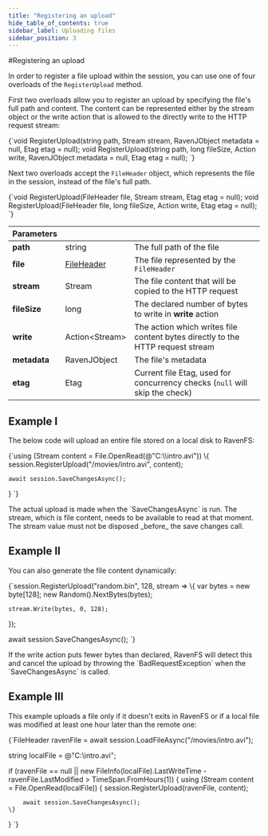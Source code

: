 ```yaml
---
title: "Registering an upload"
hide_table_of_contents: true
sidebar_label: Uploading files
sidebar_position: 3
---
```






<LanguageSwitcher supportedLanguages={supportedLanguages} />
<LanguageContent language="csharp">
#Registering an upload

In order to register a file upload within the session, you can use one of four overloads of the `RegisterUpload` method.



First two overloads allow you to register an upload by specifying the file's full path and content. The content can be represented either by the stream object or the write action that is allowed to the directly write to the HTTP request stream:

<TabItem value="register_upload_1" label="register_upload_1">
<CodeBlock language="csharp">
{`void RegisterUpload(string path, Stream stream, RavenJObject metadata = null, Etag etag = null);
void RegisterUpload(string path, long fileSize, Action<Stream> write, RavenJObject metadata = null, Etag etag = null);
`}
</CodeBlock>
</TabItem>

Next two overloads accept the `FileHeader` object, which represents the file in the session, instead of the file's full path.

<TabItem value="register_upload_2" label="register_upload_2">
<CodeBlock language="csharp">
{`void RegisterUpload(FileHeader file, Stream stream, Etag etag = null);
void RegisterUpload(FileHeader file, long fileSize, Action<Stream> write, Etag etag = null);
`}
</CodeBlock>
</TabItem>

| Parameters | | |
| ------------- | ------------- | ----- |
| **path** | string | The full path of the file |
| **file** | [FileHeader](../../../glossary/file-header.mdx) | The file represented by the `FileHeader` |
| **stream** | Stream | The file content that will be copied to the HTTP request |
| **fileSize** | long | The declared number of bytes to write in **write** action |
| **write** | Action&lt;Stream&gt; | The action which writes file content bytes directly to the HTTP request stream |
| **metadata** | RavenJObject | The file's metadata |
| **etag** | Etag | Current file Etag, used for concurrency checks (`null` will skip the check) |

## Example I

The below code will upload an entire file stored on a local disk to RavenFS:

<TabItem value="register_upload_3" label="register_upload_3">
<CodeBlock language="csharp">
{`using (Stream content = File.OpenRead(@"C:\\intro.avi"))
\{
	session.RegisterUpload("/movies/intro.avi", content);

	await session.SaveChangesAsync();
\}
`}
</CodeBlock>
</TabItem>

<Admonition type="info" title="File content" id="file-content" href="#file-content">
The actual upload is made when the `SaveChangesAsync` is run. The stream, which is file content, needs to be available to read at that moment.
The stream value must not be disposed _before_ the save changes call.
</Admonition>

## Example II

You can also generate the file content dynamically:

<TabItem value="register_upload_4" label="register_upload_4">
<CodeBlock language="csharp">
{`session.RegisterUpload("random.bin", 128, stream =>
\{
	var bytes = new byte[128];
	new Random().NextBytes(bytes);

	stream.Write(bytes, 0, 128);
\});

await session.SaveChangesAsync();
`}
</CodeBlock>
</TabItem>

<Admonition type="warning" title="Possible `BadRequestException`" id="possible-badrequestexception" href="#possible-badrequestexception">
If the write action puts fewer bytes than declared, RavenFS will detect this and cancel the upload by throwing the `BadRequestException` when the `SaveChangesAsync` is called.
</Admonition>

## Example III

This example uploads a file only if it doesn't exits in RavenFS or if a local file was modified at least one hour later than the remote one:

<TabItem value="register_upload_5" label="register_upload_5">
<CodeBlock language="csharp">
{`FileHeader ravenFile = await session.LoadFileAsync("/movies/intro.avi");

string localFile = @"C:\\intro.avi";

if (ravenFile == null || new FileInfo(localFile).LastWriteTime - ravenFile.LastModified > TimeSpan.FromHours(1))
\{
	using (Stream content = File.OpenRead(localFile))
	\{
		session.RegisterUpload(ravenFile, content);

		await session.SaveChangesAsync();
	\}
\}
`}
</CodeBlock>
</TabItem>

</LanguageContent>

<!---

-->